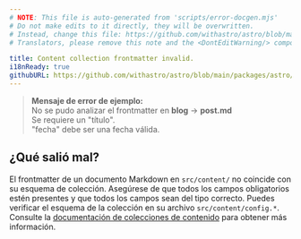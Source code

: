```yaml
---
# NOTE: This file is auto-generated from 'scripts/error-docgen.mjs'
# Do not make edits to it directly, they will be overwritten.
# Instead, change this file: https://github.com/withastro/astro/blob/main/packages/astro/src/core/errors/errors-data.ts
# Translators, please remove this note and the <DontEditWarning/> component.

title: Content collection frontmatter invalid.
i18nReady: true
githubURL: https://github.com/withastro/astro/blob/main/packages/astro/src/core/errors/errors-data.ts
---
```


> **Mensaje de error de ejemplo:**<br/>
No se pudo analizar el frontmatter en **blog** → **post.md**<br/>
Se requiere un "título".<br/>
"fecha" debe ser una fecha válida.

## ¿Qué salió mal?

El frontmatter de un documento Markdown en `src/content/` no coincide con su esquema de colección.
Asegúrese de que todos los campos obligatorios estén presentes y que todos los campos sean del tipo correcto.
Puedes verificar el esquema de la colección en su archivo `src/content/config.*`.
Consulte la [documentación de colecciones de contenido](/es/guides/content-collections/) para obtener más información.
